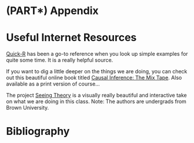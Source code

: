 # (PART\*) Appendix {-}

# Useful Internet Resources
[Quick-R](https://www.statmethods.net/) has been a go-to reference when you look up simple examples for quite some time. It is a really helpful source.

If you want to dig a little deeper on the things we are doing, you can check out this beautiful online book titled [Causal Inference: The Mix Tape](https://mixtape.scunning.com/index.html). Also available as a print version of course...

The project [Seeing Theory](https://seeing-theory.brown.edu/index.html) is a visually really beautiful and interactive take on what we are doing in this class. Note: The authors are undergrads from Brown University.

# Bibliography 
\ref{@Bibliography}

